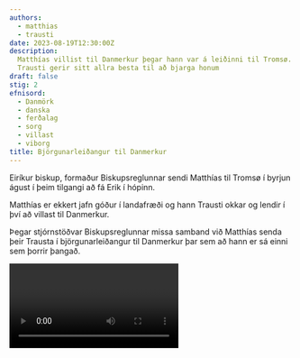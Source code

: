 ```yaml
---
authors:
  - matthias
  - trausti
date: 2023-08-19T12:30:00Z
description:
  Matthías villist til Danmerkur þegar hann var á leiðinni til Tromsø.
  Trausti gerir sitt allra besta til að bjarga honum
draft: false
stig: 2
efnisord:
  - Danmörk
  - danska
  - ferðalag
  - sorg
  - villast
  - viborg
title: Björgunarleiðangur til Danmerkur
---
```


Eiríkur biskup, formaður Biskupsreglunnar sendi Matthías til
Tromsø í byrjun águst í þeim tilgangi að fá Erik í hópinn.

Matthías er ekkert jafn góður í landafræði og hann Trausti okkar
og lendir í því að villast til Danmerkur.

Þegar stjórnstöðvar Biskupsreglunnar missa samband við Matthías
senda þeir Trausta í björgunarleiðangur til Danmerkur þar sem að hann
er sá einni sem þorrir þangað.

<Video id="x-tOaoVChJI" />

Á vefsíðunni er að finna þrjár fréttir um þennan atburð.

- [Björgunarleiðangur til Danmerkur hluti 1](/frettir/Danmörk/Björgunarleiðangur-1)
- [Björgunarleiðangur til Danmerkur hluti 2](/frettir/Danmörk/björgunarleiðangur-2)
- [Björgunarleiðangur til Danmerkur hluti 3](/frettir/Danmörk/Björgunarleiðangur-3)
